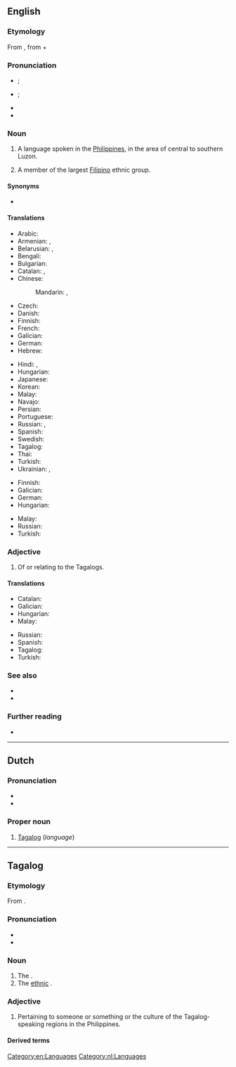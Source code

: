 {{also|tagalog}}
==English==
{{interwiktionary|code=tl}}
{{wikipedia}}

===Etymology===
From {{der|en|tl|Tagalog}}, from {{m|tl|taga-||native of}} + {{m|tl|ilog||river}}

===Pronunciation===
* {{a|RP}} {{enPR|təgäʹlŏg|təgălʹəg}}; {{IPA|en|/təˈɡɑːlɒɡ/|/təˈɡæləɡ/}}
* {{a|GA}} {{enPR|təgäʹləg|təgäʹlôg}}; {{IPA|en|/təˈɡɑləɡ/|/təˈɡɑlɔɡ/}}
* {{hyphenation|en|Taga|log}}
* {{audio|en|en-us-Tagalog.ogg|Audio (US)}}

===Noun===
{{en-noun|~|Tagalog|s}}

# {{lb|en|uncountable}} A language spoken in the [[Philippines]], in the area of central to southern Luzon.
# {{lb|en|countable}} A member of the largest [[Filipino]] ethnic group.

====Synonyms====
* {{l|en|Tagal}}

====Translations====
{{trans-top|language}}
* Arabic: {{t|ar|تَاغَالُوغِيَّة|f|tr=taḡaluḡiyya}}
* Armenian: {{t|hy|տագալերեն}}, {{t|hy|տագալոգ}}
* Belarusian: {{t|be|тага́льская мо́ва|f|sc=Cyrl}}, {{t|be|тага́льская|f|sc=Cyrl}}
* Bengali: {{t|bn|তাগালোগভাষা}}
* Bulgarian: {{t|bg|тага́лог|m}}
* Catalan: {{t|ca|tagàlog|m}}, {{t+|ca|tagal}}
* Chinese:
*: Mandarin: {{t+|cmn|他加祿語|sc=Hani}}, {{t+|cmn|他加禄语|tr=tājiālùyǔ|sc=Hani}}
* Czech: {{t|cs|tagalština|f}}
* Danish: {{t|da|tagalog}}
* Finnish: {{t+|fi|tagalog}}
* French: {{t+|fr|tagalog|m}}
* Galician: {{t+|gl|tagalo|m}}
* German: {{t+|de|Tagalog|n}}
* Hebrew: {{t|he|טאגאלוג}}
{{trans-mid}}
* Hindi: {{t|hi|टागालोग भाषा}}, {{t|hi|टागालोग}}
* Hungarian: {{t+|hu|tagalog}}
* Japanese: {{t+|ja|タガログ語|tr=タガログご, tagarogugo}}
* Korean: {{t+|ko|타갈로그어}}
* Malay: {{t|ms|bahasa Tagalog}}
* Navajo: {{t|nv|Kéyah Dańlíinii bikáaʼgi kéédahatʼínígíí bizaad}}
* Persian: {{t|fa|زبان تاگالوگ}}
* Portuguese: {{t+|pt|tagalo|m}}
* Russian: {{t+|ru|тага́льский|m}}, {{t|ru|тага́лог|m}}
* Spanish: {{t+|es|tagalo|m}}
* Swedish: {{t+|sv|tagalog}}
* Tagalog: {{t+|tl|Tagalog}}
* Thai: {{t+|th|ภาษาตากาล็อก|tr=paa-sǎa dtaa-gaa-lɔ́k}}
* Turkish: {{t+|tr|Tagalogca}}
* Ukrainian: {{t+|uk|тага́льська|f}}, {{t|uk|тага́лог|m}}
{{trans-bottom}}

{{trans-top|member of the Filipino ethnic group}}
* Finnish: {{t|fi|tagaali}}
* Galician: {{t+|gl|tagalo|m}}
* German: {{t|de|Tagale|m}}
* Hungarian: {{t+|hu|tagalog}}
{{trans-mid}}
* Malay: {{t|ms|orang Tagalog}}
* Russian: {{t+|ru|тага́л|m}}
* Turkish: {{t+|tr|Tagalog}}
{{trans-bottom}}

===Adjective===
{{en-adj|-}}

# Of or relating to the Tagalogs.

====Translations====
{{trans-top|of or relating to the Tagalogs}}
* Catalan: {{t|ca|tagàlog}}
* Galician: {{t+|gl|tagalo|m}}
* Hungarian: {{t+|hu|tagalog}}
* Malay: {{t|ms|Tagalog}}
{{trans-mid}}
* Russian: {{t+|ru|тага́льский}}
* Spanish: {{t+|es|tagalo}}
* Tagalog: {{t+|tl|Tagalog}}
* Turkish: {{t+|tr|Tagalog}}
{{trans-bottom}}

===See also===
* {{langcat|tl}}
* {{langlist}}

===Further reading===
* {{ISO 639|link=Ethnologue|1code=tl|code=tgl}}

[[Category:en:Languages]]

----

==Dutch==

===Pronunciation===
* {{IPA|nl|/ˈtaːɡaːlɔk/}}
* {{audio|nl|Nl-Tagalog.ogg|audio}}

===Proper noun===
{{nl-proper noun|n}}

# [[#English|Tagalog]] (''language'')

[[Category:nl:Languages]]

----

==Tagalog==

===Etymology===
From {{prefix|tl|taga-|ilog|t1=native of|t2=river}}.

===Pronunciation===
* {{IPA|tl|/tɐˈɡaːloɡ/}}
* {{audio|tl|Tl-PH-Tagalog.ogg|Audio}}

===Noun===
{{tl-noun|b=ᜆᜄᜎᜓᜄ᜔}}

# The {{w|Tagalog language}}.
# The [[ethnic]] {{w|Tagalog people}}.

===Adjective===
{{tl-adj|b=ᜆᜄᜎᜓᜄ᜔}}

# Pertaining to someone or something or the culture of the Tagalog-speaking regions in the Philippines.

====Derived terms====
{{der3|tl|itagalog|ipatagalog|matagalog|magtagalog|managalog|makatagalog|makipagtagalog|nagtagalog|nanagalog|nakatagalog|nakipagtagalog|patagalog|pagkatagalog|pagkakatagalog|pakitagalog|pakikipagtagalog|palatagalog|pangtagalog|panagalog|pananagalog|tagapagtagalog|tinagalog|tagalugin|Katagalugan|Timog Katagalugan|Republika ng Katagalugan}}